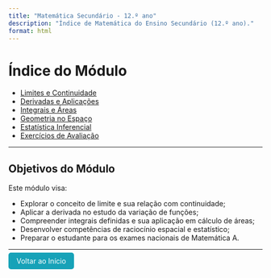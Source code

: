 ```yaml
---
title: "Matemática Secundário - 12.º ano"
description: "Índice de Matemática do Ensino Secundário (12.º ano)."
format: html
---
```


# Índice do Módulo

- [Limites e Continuidade](limites-continuidade.qmd)
- [Derivadas e Aplicações](derivadas.qmd)
- [Integrais e Áreas](integrais.qmd)
- [Geometria no Espaço](geometria-espaco.qmd)
- [Estatística Inferencial](estatistica-inferencial.qmd)
- [Exercícios de Avaliação](avaliacao-matematica.qmd)

---

## Objetivos do Módulo

Este módulo visa:

- Explorar o conceito de limite e sua relação com continuidade;
- Aplicar a derivada no estudo da variação de funções;
- Compreender integrais definidas e sua aplicação em cálculo de áreas;
- Desenvolver competências de raciocínio espacial e estatístico;
- Preparar o estudante para os exames nacionais de Matemática A.

---

<p><a href="../../index.html" style="padding: 8px 16px; background-color: #17a2b8; color: white; border-radius: 5px; text-decoration: none;">Voltar ao Início</a></p>
